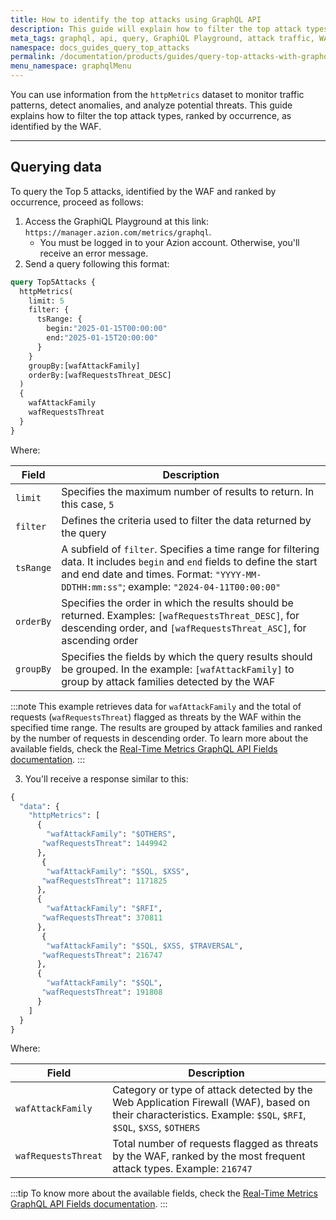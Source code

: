 ```yaml
---
title: How to identify the top attacks using GraphQL API
description: This guide will explain how to filter the top attack types, ranked by occurrence, as identified by the WAF.
meta_tags: graphql, api, query, GraphiQL Playground, attack traffic, WAF
namespace: docs_guides_query_top_attacks
permalink: /documentation/products/guides/query-top-attacks-with-graphql/
menu_namespace: graphqlMenu
---
```


You can use information from the `httpMetrics` dataset to monitor traffic patterns, detect anomalies, and analyze potential threats. This guide explains how to filter the top attack types, ranked by occurrence, as identified by the WAF.

---

## Querying data

To query the Top 5 attacks, identified by the WAF and ranked by occurrence, proceed as follows:

1. Access the GraphiQL Playground at this link: `https://manager.azion.com/metrics/graphql`.
    - You must be logged in to your Azion account. Otherwise, you'll receive an error message.
2. Send a query following this format:

```graphql
query Top5Attacks {
  httpMetrics(
    limit: 5
    filter: {
      tsRange: {
        begin:"2025-01-15T00:00:00"
        end:"2025-01-15T20:00:00"
      }
    }
    groupBy:[wafAttackFamily]
    orderBy:[wafRequestsThreat_DESC]
  )
  {
    wafAttackFamily
    wafRequestsThreat
  }
}
```
Where:

| Field | Description |
|----------|----------|
| `limit` | Specifies the maximum number of results to return. In this case, `5` |
| `filter` | Defines the criteria used to filter the data returned by the query |
| `tsRange` | A subfield of `filter`. Specifies a time range for filtering data. It includes `begin` and `end` fields to define the start and end date and times. Format: `"YYYY-MM-DDTHH:mm:ss"`; example: `"2024-04-11T00:00:00"` |
| `orderBy` | Specifies the order in which the results should be returned. Examples: `[wafRequestsThreat_DESC]`, for descending order, and `[wafRequestsThreat_ASC]`, for ascending order |
| `groupBy` | Specifies the fields by which the query results should be grouped. In the example: `[wafAttackFamily]` to group by attack families detected by the WAF |

:::note
This example retrieves data for `wafAttackFamily` and the total of requests  (`wafRequestsThreat`) flagged as threats by the WAF within the specified time range. The results are grouped by attack families and ranked by the number of requests in descending order. To learn more about the available fields, check the [Real-Time Metrics GraphQL API Fields documentation](/en/documentation/devtools/graphql-api/features/gql-real-time-metrics-fields/#httpmetrics-edge-applications-waf).
:::

3. You'll receive a response similar to this: 

```graphql
{
  "data": {
    "httpMetrics": [
      {
        "wafAttackFamily": "$OTHERS",
       "wafRequestsThreat": 1449942
      },
       {
        "wafAttackFamily": "$SQL, $XSS",
       "wafRequestsThreat": 1171825
      },
      {
        "wafAttackFamily": "$RFI",
       "wafRequestsThreat": 370811
      },
       {
        "wafAttackFamily": "$SQL, $XSS, $TRAVERSAL",
       "wafRequestsThreat": 216747
      },
      {
        "wafAttackFamily": "$SQL",
       "wafRequestsThreat": 191808
      }
    ]
  }
}
```

Where: 

| Field | Description |
|----------|----------|
| `wafAttackFamily` | Category or type of attack detected by the Web Application Firewall (WAF), based on their characteristics. Example: `$SQL`, `$RFI`, `$SQL`, `$XSS`, `$OTHERS` |
| `wafRequestsThreat` | Total number of requests flagged as threats by the WAF, ranked by the most frequent attack types. Example: `216747` |

:::tip
To know more about the available fields, check the [Real-Time Metrics GraphQL API Fields documentation](/en/documentation/devtools/graphql-api/features/gql-real-time-metrics-fields/#httpmetrics-edge-applications-waf).
:::

